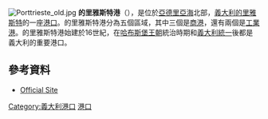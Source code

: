 {{expand|time=2014-11-24T02:17:23+00:00}}
{{unreferenced|time=2014-11-24T02:16:19+00:00}}
{{coord|45.6589|N|13.7636|E|source:kolossus-itwiki|display=title}}
[[File:Porttrieste_old.jpg|right]]
'''的里雅斯特港'''（{{lang-it|Porto di Trieste}}），是位於[[亞德里亞海|亞德里亞海]]北部，[[義大利|義大利]][[的里雅斯特|的里雅斯特]]的一座[[港口|港口]]。的里雅斯特港分為五個區域，其中三個是[[商港|商港]]，還有兩個是[[工業港|工業港]]。的里雅斯特港始建於16世紀，在[[哈布斯堡王朝|哈布斯堡王朝]]統治時期和[[義大利統一|義大利統一]]後都是義大利的重要港口。

==參考資料==
{{Commons|Port of Trieste}}
*[https://web.archive.org/web/20070206222954/http://www.porto.trieste.it/custom/home.php?lingua=en Official Site] {{en icon}} {{it icon}}

{{Authority control}}
[[Category:義大利港口|Category:義大利港口]]
[[Category:的里雅斯特|港口]]
